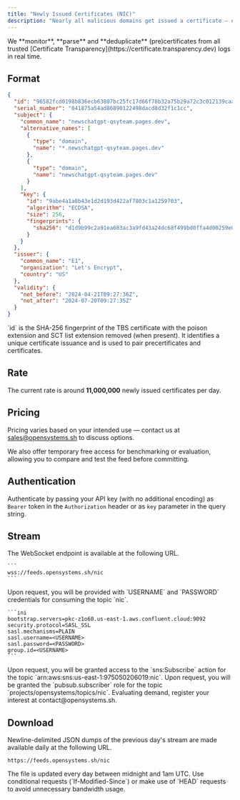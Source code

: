 ```yaml
---
title: "Newly Issued Certificates (NIC)"
description: "Nearly all malicious domains get issued a certificate — either manually or automatically — very early in their lifecycle and before becoming active. Certificates also contain valuable pieces of information and patterns when investigating malicious activity."
---
```


<Info>
  We **monitor**, **parse** and **deduplicate** (pre)certificates from all
  trusted [Certificate Transparency](https://certificate.transparency.dev) logs
  in real time.
</Info>

## Format

```json JSON
{
  "id": "96582fcd0198b836ecb63807bc25fc17d66f78b32a75b29a72c3c012139caa0d",
  "serial_number": "041875a54ad86890122498dacd8d32f1c1cc",
  "subject": {
    "common_name": "newschatgpt-qsyteam.pages.dev",
    "alternative_names": [
      {
        "type": "domain",
        "name": "*.newschatgpt-qsyteam.pages.dev"
      },
      {
        "type": "domain",
        "name": "newschatgpt-qsyteam.pages.dev"
      }
    ],
    "key": {
      "id": "9abe4a1a0b43e1d2d193d422af7803c1a1259703",
      "algorithm": "ECDSA",
      "size": 256,
      "fingerprints": {
        "sha256": "d1d9b99c2a91ea683ac3a9fd43a24dc68f499bd0ffa4d00259e0d49f869fca31"
      }
    }
  },
  "issuer": {
    "common_name": "E1",
    "organization": "Let's Encrypt",
    "country": "US"
  },
  "validity": {
    "not_before": "2024-04-21T09:27:36Z",
    "not_after": "2024-07-20T09:27:35Z"
  }
}
```

<Info>
  `id` is the SHA-256 fingerprint of the TBS certificate with the poison
  extension and SCT list extension removed (when present). It identifies a
  unique certificate issuance and is used to pair precertificates and
  certificates.
</Info>

## Rate

The current rate is around **11,000,000** newly issued certificates per day.

## Pricing

Pricing varies based on your intended use — contact us at sales@opensystems.sh to discuss options.

We also offer temporary free access for benchmarking or evaluation, allowing you to compare and test the feed before committing.

## Authentication

Authenticate by passing your API key (with no additional encoding) as `Bearer` token in the `Authorization` header or as `key` parameter in the query string.

## Stream

<AccordionGroup>
  <Accordion title="WebSocket" icon="rocket-launch">
    The WebSocket endpoint is available at the following URL.

    ```
    wss://feeds.opensystems.sh/nic
    ```

  </Accordion>
  <Accordion title="Apache Kafka" icon="share-nodes">
    Upon request, you will be provided with `USERNAME` and `PASSWORD` credentials for consuming the topic `nic`.

    ```ini
    bootstrap.servers=pkc-z1o60.us-east-1.aws.confluent.cloud:9092
    security.protocol=SASL_SSL
    sasl.mechanisms=PLAIN
    sasl.username=<USERNAME>
    sasl.password=<PASSWORD>
    group.id=<USERNAME>
    ```

  </Accordion>
  <Accordion title="Amazon SNS" icon="aws">
    Upon request, you will be granted access to the `sns:Subscribe` action for the topic `arn:aws:sns:us-east-1:975050206019:nic`.
  </Accordion>
  <Accordion title="Google Cloud Pub/Sub" icon="google">
    Upon request, you will be granted the `pubsub.subscriber` role for the topic `projects/opensystems/topics/nic`.
  </Accordion>
  <Accordion title="Azure Event Hubs" icon="microsoft">
    Evaluating demand, register your interest at contact@opensystems.sh.
  </Accordion>
</AccordionGroup>

## Download

Newline-delimited JSON dumps of the previous day's stream are made available daily at the following URL.

```
https://feeds.opensystems.sh/nic
```

<Note>
  The file is updated every day between midnight and 1am UTC. Use conditional
  requests (`If-Modified-Since`) or make use of `HEAD` requests to avoid
  unnecessary bandwidth usage.
</Note>
